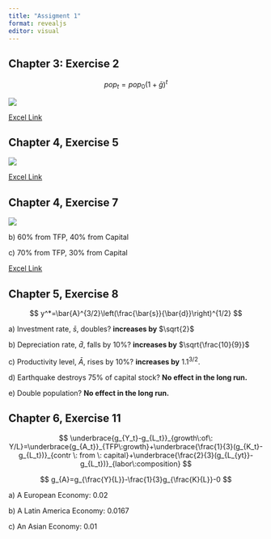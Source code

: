 ```yaml
---
title: "Assigment 1"
format: revealjs
editor: visual
---
```


## Chapter 3: Exercise 2

$$
pop_{t} = pop_0(1+\bar{g})^{t}
$$

![](files/cp3q2.png){fig-align="center"}

[Excel Link](./files/01_hw.xlsx)

## Chapter 4, Exercise 5

![](files/cp4e5.png){fig-align="center"}

[Excel Link](./files/01_hw.xlsx)

## Chapter 4, Exercise 7

![](files/cp4e7.png){fig-align="center"}

b\) 60% from TFP, 40% from Capital

c\) 70% from TFP, 30% from Capital

[Excel Link](./files/01_hw.xlsx)

## Chapter 5, Exercise 8

$$
y^*=\bar{A}^{3/2}\left(\frac{\bar{s}}{\bar{d}}\right)^{1/2}
$$

a\) Investment rate, $\bar{s}$, doubles? **increases by** $\sqrt{2}$

b\) Depreciation rate, $\bar{d}$, falls by 10%? **increases by** $\sqrt{\frac{10}{9}}$

c\) Productivity level, $\bar{A}$, rises by 10%? **increases by** $1.1^{3/2}$.

d\) Earthquake destroys 75% of capital stock? **No effect in the long run.**

e\) Double population? **No effect in the long run.**

## Chapter 6, Exercise 11

$$
\underbrace{g_{Y_t}-g_{L_t}}_{growth\:of\: Y/L}=\underbrace{g_{A_t}}_{TFP\:growth}+\underbrace{\frac{1}{3}(g_{K_t}-g_{L_t})}_{contr \: from \: capital}+\underbrace{\frac{2}{3}(g_{L_{yt}}-g_{L_t})}_{labor\:composition}
$$

$$
g_{A}=g_{\frac{Y}{L}}-\frac{1}{3}g_{\frac{K}{L}}-0
$$

a\) A European Economy: 0.02

b\) A Latin America Economy: 0.0167

c\) An Asian Economy: 0.01
